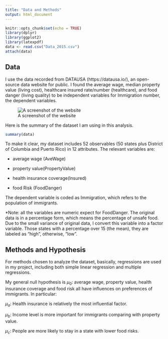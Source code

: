 ```yaml
---
title: "Data and Methods"
output: html_document
---
```


```r
knitr::opts_chunk$set(echo = TRUE)
library(dplyr)
library(ggplot2)
library(latexpdf)
data <- read.csv("Data_2015.csv")
attach(data)
```


## Data

I use the data recorded from DATAUSA (https://datausa.io/), an open-source data website for public. I found the average wage, median property value (living cost), healthcare insured rate/number (healthcare), and food danger (living quality) to be independent variables for Immigration number, the dependent variables.

![A screenshot of the website](~/Desktop/Project/pic.png)

Here is the summary of the dataset I am using in this analysis.

```r
summary(data)

```

To make it clear, my dataset includes 52 observables (50 states plus District of Columbia and Puerto Rico) in 12 attributes. The relevant variables are: 

- average wage (AveWage)

- property value(PropertyValue)

- health insurance coverage(Insured)

- food Risk (FoodDanger)

The dependent variable is coded as Immigration, which refers to the population of immigrants.

*Note: all the variables are numeric expect for FoodDanger. The original data is in a percentage form, which means the percentage of unsafe food. Due to the small variance of original data, I convert this variable into a factor variable. Those states with a percentage over 15 (the mean), they are labeled as "high", otherwise, "low".

## Methods and Hypothesis

For methods chosen to analyze the dataset, basically, regressions are used in my project, including both simple linear regression and multiple regressions.

My general null hypothesis is $\mu_0$: average wage, property value, health insurance coverage and food risk all have influences on preferences of immigrants. In particular:

$\mu_a$: Health insurance is relatively the most influential factor.

$\mu_b$: Income level is more important for immigrants comparing with property value.

$\mu_c$: People are more likely to stay in a state with lower food risks.
